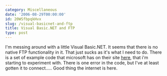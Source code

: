 ```yaml
---
category: Miscellaneous
date: '2006-08-29T00:00:00'
id: 20WSfbpqkHvx
slug: /visual-basicnet-and-ftp
title: Visual Basic.NET and FTP
type: post
---
```


I'm messing around with a little Visual Basic.NET. It seems that
there is no native FTP functionality in it. That just sucks as it's
what I need to do. There is a set of example code that microsoft
has on their site
[here](http://support.microsoft.com/?scid=kb;EN-US;832679), that
i'm starting to experiment with. There is one error in the code,
but I've at least gotten it to connect..... Good thing the internet
is here.